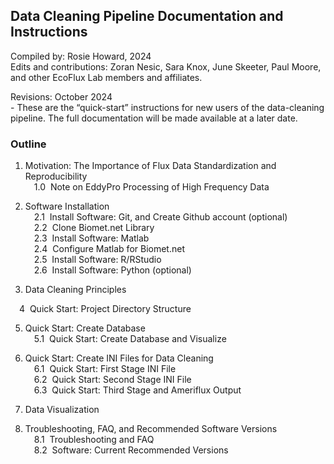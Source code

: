 ## Data Cleaning Pipeline Documentation and Instructions

Compiled by: Rosie Howard, 2024\
Edits and contributions: Zoran Nesic, Sara Knox, June Skeeter, Paul Moore, and other EcoFlux Lab members and affiliates.

Revisions: October 2024\
- These are the "quick-start" instructions for new users of the data-cleaning pipeline. The full documentation will be made available at a later date. 

### Outline

1. Motivation: The Importance of Flux Data Standardization and Reproducibility\
&emsp;1.0 &nbsp;Note on EddyPro Processing of High Frequency Data\

2. Software Installation\
&emsp;2.1 &nbsp;Install Software: Git, and Create Github account (optional)\
&emsp;2.2 &nbsp;Clone Biomet.net Library\
&emsp;2.3 &nbsp;Install Software: Matlab\
&emsp;2.4 &nbsp;Configure Matlab for Biomet.net\
&emsp;2.5 &nbsp;Install Software: R/RStudio\
&emsp;2.6 &nbsp;Install Software: Python (optional)

3. Data Cleaning Principles

<!-- 4. Set Up Project Directory Structure and Configure Matlab\ -->
&emsp;4 &nbsp;Quick Start: Project Directory Structure\

<!-- &emsp;4.1 &nbsp;Quick Start: Directory Structure and Matlab Configuration\
&emsp;4.2 &nbsp;Full Documentation: Set Up Project Directory Structure\
&emsp;4.3 &nbsp;Full Documentation: Configure Matlab for Data Structure -->

<!-- 5. Create Database from Raw Data and Visualize Contents\ -->

5. Quick Start: Create Database\
&emsp;5.1 &nbsp;Quick Start: Create Database and Visualize \
<!-- &emsp;5.2 &nbsp;Full Documentation: Create Database -->

<!-- 6. Create Your Own INI Files for Data Cleaning\ -->

6. Quick Start: Create INI Files for Data Cleaning\
&emsp;6.1 &nbsp;Quick Start: First Stage INI File\
&emsp;6.2 &nbsp;Quick Start: Second Stage INI File\
&emsp;6.3 &nbsp;Quick Start: Third Stage and Ameriflux Output\
<!-- &emsp;6.4 &nbsp;Full Documentation: First Stage INI file, Global Variables, Include Files, and Tags\
&emsp;6.5 &nbsp;Full Documentation: Second Stage INI\
&emsp;6.6 &nbsp;Full Documentation: Third Stage and Ameriflux Output -->

7. Data Visualization

8. Troubleshooting, FAQ, and Recommended Software Versions\
&emsp;8.1 &nbsp;Troubleshooting and FAQ\
&emsp;8.2 &nbsp;Software: Current Recommended Versions

